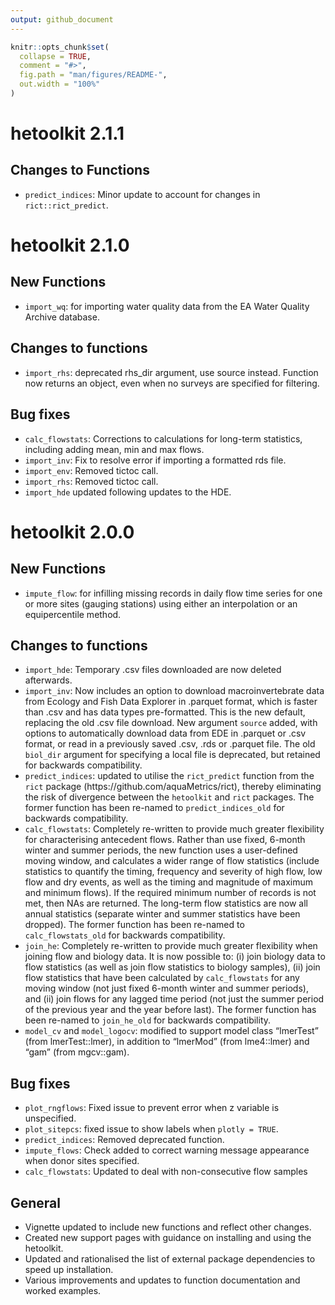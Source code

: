 ```yaml
---
output: github_document
---
```


<!-- NEWS.md is generated from NEWS.Rmd. Please edit that file -->

```r
knitr::opts_chunk$set(
  collapse = TRUE,
  comment = "#>",
  fig.path = "man/figures/README-",
  out.width = "100%"
)
```

# hetoolkit 2.1.1

## Changes to Functions  

 * `predict_indices`: Minor update to account for changes in `rict::rict_predict`.
 
# hetoolkit 2.1.0

## New Functions  

 * `import_wq`: for importing water quality data from the EA Water Quality Archive database.

## Changes to functions  

 * `import_rhs`: deprecated rhs_dir argument, use source instead. Function now returns an object, even when no surveys are specified for filtering.
 
## Bug fixes  

 * `calc_flowstats`: Corrections to calculations for long-term statistics, including adding mean, min and max flows. 
 * `import_inv`: Fix to resolve error if importing a formatted rds file.  
 * `import_env`: Removed tictoc call. 
 * `import_rhs`: Removed tictoc call. 
 * `import_hde` updated following updates to the HDE. 
 
# hetoolkit 2.0.0

## New Functions 

 * `impute_flow`: for infilling missing records in daily flow time series for one or more sites (gauging stations) using either an interpolation or an equipercentile  method.
 
## Changes to functions 

 * `import_hde`: Temporary .csv files downloaded are now deleted afterwards.
 * `import_inv`: Now includes an option to download macroinvertebrate data from Ecology and Fish Data Explorer in .parquet format, which is faster than .csv and has data types pre-formatted. This is the new default, replacing the old .csv file download. New argument `source` added, with options to automatically download data from EDE in .parquet or .csv format, or read in a previously saved .csv, .rds or .parquet file. The old `biol_dir` argument for specifying a local file is deprecated, but retained for backwards compatibility.
 * `predict_indices`: updated to utilise the `rict_predict` function from the `rict` package (https://github.com/aquaMetrics/rict), thereby eliminating the risk of divergence between the `hetoolkit` and `rict` packages. The former function has been re-named to `predict_indices_old` for backwards compatibility.
 * `calc_flowstats`: Completely re-written to provide much greater flexibility for characterising antecedent flows. Rather than use fixed, 6-month winter and summer periods, the new function uses a user-defined moving window, and calculates a wider range of flow statistics (include statistics to quantify the timing, frequency and severity of high flow, low flow and dry events, as well as the timing and magnitude of maximum and minimum flows). If the required minimum number of records is not met, then NAs are returned. The long-term flow statistics are now all annual statistics (separate winter and summer statistics have been dropped). The former function has been re-named to `calc_flowstats_old` for backwards compatibility.
 * `join_he`: Completely re-written to provide much greater flexibility when joining flow and biology data. It is now possible to: (i) join biology data to flow statistics (as well as join flow statistics to biology samples), (ii) join flow statistics that have been calculated by `calc_flowstats` for any moving window (not just fixed 6-month winter and summer periods), and (ii) join flows for any lagged time period (not just the summer period of the previous year and the year before last). The former function has been re-named to `join_he_old` for backwards compatibility.
 * `model_cv` and `model_logocv`: modified to support model class "lmerTest" (from lmerTest::lmer), in addition to "lmerMod" (from lme4::lmer) and "gam" (from mgcv::gam).
 
## Bug fixes 

 * `plot_rngflows`: Fixed issue to prevent error when z variable is unspecified.
 * `plot_sitepcs`: fixed issue to show labels when `plotly = TRUE`.
 * `predict_indices`: Removed deprecated function.
 * `impute_flows`: Check added  to correct warning message appearance when donor sites specified.
 * `calc_flowstats`: Updated to deal with non-consecutive flow samples
 
## General 

 * Vignette updated to include new functions and reflect other changes.
 * Created new support pages with guidance on installing and using the hetoolkit.  
 * Updated and rationalised the list of external package dependencies to speed up installation.  
 * Various improvements and updates to function documentation and worked examples.  
